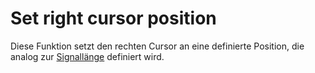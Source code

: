 # Set right cursor position

Diese Funktion setzt den rechten Cursor an eine definierte Position, die analog zur [Signallänge](/de/help/edit/signal-length) definiert wird.
